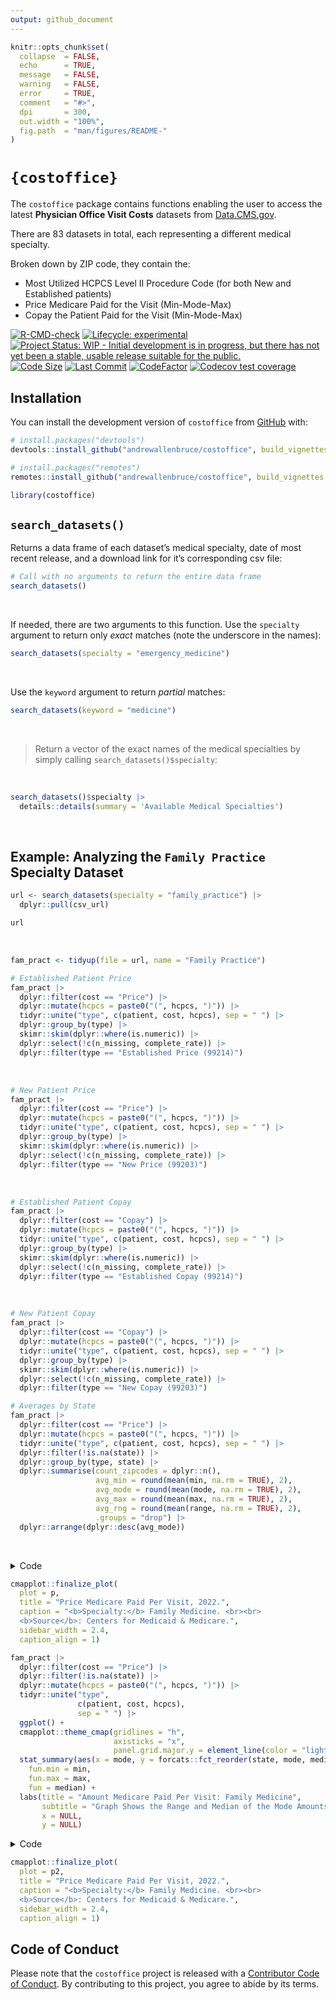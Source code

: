 ```yaml
---
output: github_document
---
```


<!-- README.md is generated from README.Rmd. Please edit that file -->

```r
knitr::opts_chunk$set(
  collapse  = FALSE,
  echo      = TRUE,
  message   = FALSE, 
  warning   = FALSE,
  error     = TRUE,
  comment   = "#>",
  dpi       = 300, 
  out.width = "100%",
  fig.path  = "man/figures/README-"
)
```

# `{costoffice}`

The `costoffice` package contains functions enabling the user to access the latest __Physician Office Visit Costs__ datasets from [Data.CMS.gov](https://data.cms.gov/provider-data/search?page-size=50&theme=Physician%20office%20visit%20costs). 

There are 83 datasets in total, each representing a different medical specialty. 

Broken down by ZIP code, they contain the:

  * Most Utilized HCPCS Level II Procedure Code (for both New and Established patients)
  * Price Medicare Paid for the Visit (Min-Mode-Max)
  * Copay the Patient Paid for the Visit (Min-Mode-Max)


<!-- badges: start -->
[![R-CMD-check](https://github.com/andrewallenbruce/costoffice/actions/workflows/R-CMD-check.yaml/badge.svg)](https://github.com/andrewallenbruce/costoffice/actions/workflows/R-CMD-check.yaml)
[![Lifecycle: experimental](https://img.shields.io/badge/lifecycle-experimental-orange.svg)](https://lifecycle.r-lib.org/articles/stages.html#experimental)
[![Project Status: WIP - Initial development is in progress, but there has not yet been a stable, usable release suitable for the public.](https://www.repostatus.org/badges/latest/wip.svg)](https://www.repostatus.org/#wip)
[![Code Size](https://img.shields.io/github/languages/code-size/andrewallenbruce/costoffice.svg)](https://github.com/andrewallenbruce/costoffice)
[![Last Commit](https://img.shields.io/github/last-commit/andrewallenbruce/costoffice.svg)](https://github.com/andrewallenbruce/costoffice/commits/main)
[![CodeFactor](https://www.codefactor.io/repository/github/andrewallenbruce/costoffice/badge)](https://www.codefactor.io/repository/github/andrewallenbruce/costoffice)
[![Codecov test coverage](https://codecov.io/gh/andrewallenbruce/costoffice/branch/main/graph/badge.svg)](https://app.codecov.io/gh/andrewallenbruce/costoffice?branch=main)
<!-- badges: end -->


## Installation

You can install the development version of `costoffice` from [GitHub](https://github.com/) with:

``` r
# install.packages("devtools")
devtools::install_github("andrewallenbruce/costoffice", build_vignettes = TRUE)
```
``` r
# install.packages("remotes")
remotes::install_github("andrewallenbruce/costoffice", build_vignettes = TRUE)
```

```r
library(costoffice)
```

## `search_datasets()`

Returns a data frame of each dataset's medical specialty, date of most recent release, and a download link for it's corresponding csv file:

```r
# Call with no arguments to return the entire data frame
search_datasets()
```

<br>

If needed, there are two arguments to this function. Use the `specialty` argument to return only _exact_ matches (note the underscore in the names):

```r
search_datasets(specialty = "emergency_medicine")
```

<br>

Use the `keyword` argument to return _partial_ matches:

```r
search_datasets(keyword = "medicine")
```
<br>

> Return a vector of the exact names of the medical specialties by simply calling `search_datasets()$specialty`:

<br>

```r
search_datasets()$specialty |> 
  details::details(summary = 'Available Medical Specialties')
```

<br>

## Example: Analyzing the `Family Practice` Specialty Dataset

```r
url <- search_datasets(specialty = "family_practice") |> 
  dplyr::pull(csv_url)

url
```

<br>

```r
fam_pract <- tidyup(file = url, name = "Family Practice")
```


```r
# Established Patient Price
fam_pract |> 
  dplyr::filter(cost == "Price") |> 
  dplyr::mutate(hcpcs = paste0("(", hcpcs, ")")) |> 
  tidyr::unite("type", c(patient, cost, hcpcs), sep = " ") |> 
  dplyr::group_by(type) |> 
  skimr::skim(dplyr::where(is.numeric)) |> 
  dplyr::select(!c(n_missing, complete_rate)) |> 
  dplyr::filter(type == "Established Price (99214)")
```

<br>

```r
# New Patient Price
fam_pract |> 
  dplyr::filter(cost == "Price") |> 
  dplyr::mutate(hcpcs = paste0("(", hcpcs, ")")) |> 
  tidyr::unite("type", c(patient, cost, hcpcs), sep = " ") |> 
  dplyr::group_by(type) |> 
  skimr::skim(dplyr::where(is.numeric)) |> 
  dplyr::select(!c(n_missing, complete_rate)) |> 
  dplyr::filter(type == "New Price (99203)")
```

<br>

```r
# Established Patient Copay
fam_pract |> 
  dplyr::filter(cost == "Copay") |> 
  dplyr::mutate(hcpcs = paste0("(", hcpcs, ")")) |> 
  tidyr::unite("type", c(patient, cost, hcpcs), sep = " ") |> 
  dplyr::group_by(type) |> 
  skimr::skim(dplyr::where(is.numeric)) |> 
  dplyr::select(!c(n_missing, complete_rate)) |> 
  dplyr::filter(type == "Established Copay (99214)")
```

<br>

```r
# New Patient Copay
fam_pract |> 
  dplyr::filter(cost == "Copay") |> 
  dplyr::mutate(hcpcs = paste0("(", hcpcs, ")")) |> 
  tidyr::unite("type", c(patient, cost, hcpcs), sep = " ") |> 
  dplyr::group_by(type) |> 
  skimr::skim(dplyr::where(is.numeric)) |> 
  dplyr::select(!c(n_missing, complete_rate)) |> 
  dplyr::filter(type == "New Copay (99203)")
```


```r
# Averages by State
fam_pract |> 
  dplyr::filter(cost == "Price") |> 
  dplyr::mutate(hcpcs = paste0("(", hcpcs, ")")) |> 
  tidyr::unite("type", c(patient, cost, hcpcs), sep = " ") |> 
  dplyr::filter(!is.na(state)) |> 
  dplyr::group_by(type, state) |> 
  dplyr::summarise(count_zipcodes = dplyr::n(),
                   avg_min = round(mean(min, na.rm = TRUE), 2),
                   avg_mode = round(mean(mode, na.rm = TRUE), 2),
                   avg_max = round(mean(max, na.rm = TRUE), 2),
                   avg_rng = round(mean(range, na.rm = TRUE), 2),
                   .groups = "drop") |> 
  dplyr::arrange(dplyr::desc(avg_mode))
```

<br>

<details><summary>Code</summary>

```r
library(ggplot2)
library(cmapplot)
p <- fam_pract |> 
  dplyr::filter(cost == "Price") |> 
  dplyr::mutate(hcpcs = paste0("(", hcpcs, ")")) |> 
  tidyr::unite("type", c(patient, cost, hcpcs), sep = " ") |> 
  ggplot(aes(x = mode, 
             color = type, 
             fill = type)) + 
  cmapplot::theme_cmap(gridlines = "h", 
                       axisticks = "x",
                       panel.grid.major.y = element_line(color = "light gray")) +
  geom_density(alpha = 0.5) +
  scale_x_continuous(n.breaks = 5) +
  cmapplot::cmap_fill_discrete("governance") +
  cmapplot::cmap_color_discrete("governance") +
  guides(fill = guide_legend(reverse = TRUE),
         color = "none")
```

</details>

```r
cmapplot::finalize_plot(
  plot = p,
  title = "Price Medicare Paid Per Visit, 2022.",
  caption = "<b>Specialty:</b> Family Medicine. <br><br>
  <b>Source</b>: Centers for Medicaid & Medicare.",
  sidebar_width = 2.4,
  caption_align = 1)
```


```r
fam_pract |> 
  dplyr::filter(cost == "Price") |> 
  dplyr::filter(!is.na(state)) |> 
  dplyr::mutate(hcpcs = paste0("(", hcpcs, ")")) |> 
  tidyr::unite("type", 
               c(patient, cost, hcpcs), 
               sep = " ") |> 
  ggplot() + 
  cmapplot::theme_cmap(gridlines = "h", 
                       axisticks = "x",
                       panel.grid.major.y = element_line(color = "light gray")) +
  stat_summary(aes(x = mode, y = forcats::fct_reorder(state, mode, median)),
    fun.min = min,
    fun.max = max,
    fun = median) +
  labs(title = "Amount Medicare Paid Per Visit: Family Medicine",
       subtitle = "Graph Shows the Range and Median of the Mode Amounts",
       x = NULL, 
       y = NULL)
```

<details><summary>Code</summary>

```r
p2 <- fam_pract |> 
  dplyr::filter(cost == "Price") |> 
  dplyr::filter(!is.na(state)) |> 
  dplyr::mutate(hcpcs = paste0("(", hcpcs, ")")) |> 
  tidyr::unite("type", 
               c(patient, cost, hcpcs), 
               sep = " ") |> 
  ggplot() + 
  cmapplot::theme_cmap(gridlines = "h", 
                       axisticks = "x",
                       panel.grid.major.y = element_line(color = "light gray")) +
  stat_summary(aes(x = mode, y = forcats::fct_reorder(state, mode, median)),
    fun.min = min,
    fun.max = max,
    fun = median)
```

</details>

```r
cmapplot::finalize_plot(
  plot = p2,
  title = "Price Medicare Paid Per Visit, 2022.",
  caption = "<b>Specialty:</b> Family Medicine. <br><br>
  <b>Source</b>: Centers for Medicaid & Medicare.",
  sidebar_width = 2.4,
  caption_align = 1)
```

## Code of Conduct

Please note that the `costoffice` project is released with a [Contributor Code of Conduct](https://andrewallenbruce.github.io/costoffice/CODE_OF_CONDUCT.html). By contributing to this project, you agree to abide by its terms.
